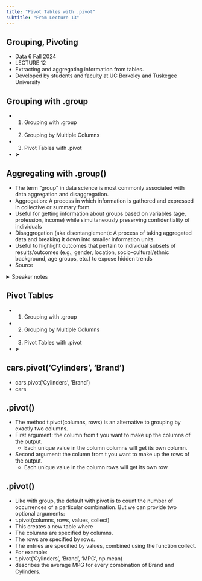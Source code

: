 ```yaml
---
title: "Pivot Tables with .pivot"
subtitle: "From Lecture 13"
---
```


## Grouping, Pivoting

- Data 6 Fall 2024
- LECTURE 12
- Extracting and aggregating information from tables.
- Developed by students and faculty at UC Berkeley and Tuskegee University

## Grouping with .group

- 1. Grouping with .group
- 2. Grouping by Multiple Columns
- 3. Pivot Tables with .pivot
- ➤

## Aggregating with .group()

- The term “group” in data science is most commonly associated with data aggregation and disaggregation.
- Aggregation: A process in which information is gathered and expressed in collective or summary form.
- Useful for getting information about groups based on variables (age, profession, income) while simultaneously preserving confidentiality of individuals
- Disaggregation (aka disentanglement): A process of taking aggregated data and breaking it down into smaller information units.
- Useful to highlight outcomes that pertain to individual subsets of results/outcomes (e.g., gender, location, socio-cultural/ethnic background, age groups, etc.) to expose hidden trends
- Source

<details><summary>Speaker notes</summary>

https://www.nccih.ca/docs/context/FS-ImportanceDisaggregatedData-EN.pdf

</details>

## Pivot Tables

- 1. Grouping with .group
- 2. Grouping by Multiple Columns
- 3. Pivot Tables with .pivot
- ➤

## cars.pivot('Cylinders', 'Brand')

- cars.pivot('Cylinders', 'Brand')
- cars

## .pivot()

- The method t.pivot(columns, rows) is an alternative to grouping by exactly two columns.
- First argument: the column from t you want to make up the columns of the output.
  - Each unique value in the column columns will get its own column.
- Second argument: the column from t you want to make up the rows of the output.
  - Each unique value in the column rows will get its own row.

## .pivot()

- Like with group, the default with pivot is to count the number of occurrences of a particular combination. But we can provide two optional arguments:
- t.pivot(columns, rows, values, collect)
- This creates a new table where
- The columns are specified by columns.
- The rows are specified by rows.
- The entries are specified by values, combined using the function collect.
- For example:
- t.pivot('Cylinders', 'Brand', 'MPG', np.mean)
- describes the average MPG for every combination of Brand and Cylinders.


